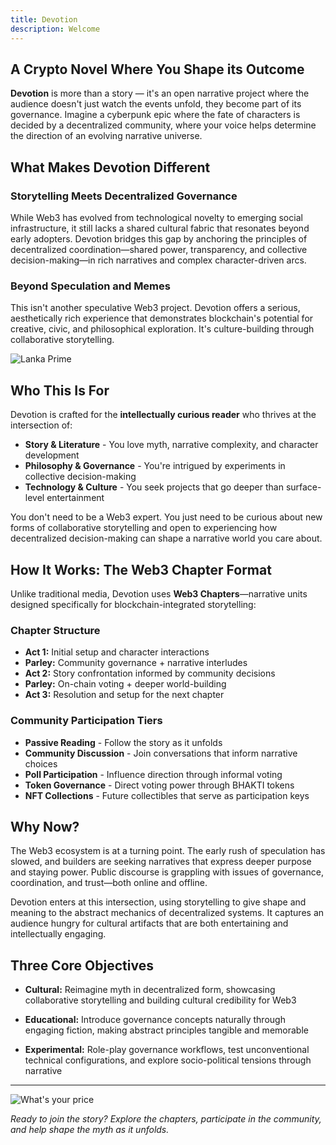 ```yaml
---
title: Devotion
description: Welcome
---
```


## A Crypto Novel Where You Shape its Outcome

**Devotion** is more than a story — it's an open narrative project where the audience doesn't just watch the events unfold, they become part of its governance. Imagine a cyberpunk epic where the fate of characters is decided by a decentralized community, where your voice helps determine the direction of an evolving narrative universe.

## What Makes Devotion Different

### Storytelling Meets Decentralized Governance
While Web3 has evolved from technological novelty to emerging social infrastructure, it still lacks a shared cultural fabric that resonates beyond early adopters. Devotion bridges this gap by anchoring the principles of decentralized coordination—shared power, transparency, and collective decision-making—in rich narratives and complex character-driven arcs.

### Beyond Speculation and Memes
This isn't another speculative Web3 project. Devotion offers a serious, aesthetically rich experience that demonstrates blockchain's potential for creative, civic, and philosophical exploration. It's culture-building through collaborative storytelling.

<Image 
    src="/images/skyline.jpg" 
    alt="Lanka Prime"
    width={2044} 
    height={1908} 
    className="mx-auto"
/>

## Who This Is For

Devotion is crafted for the **intellectually curious reader** who thrives at the intersection of:
- **Story & Literature** - You love myth, narrative complexity, and character development
- **Philosophy & Governance** - You're intrigued by experiments in collective decision-making
- **Technology & Culture** - You seek projects that go deeper than surface-level entertainment

You don't need to be a Web3 expert. You just need to be curious about new forms of collaborative storytelling and open to experiencing how decentralized decision-making can shape a narrative world you care about.

## How It Works: The Web3 Chapter Format

Unlike traditional media, Devotion uses **Web3 Chapters**—narrative units designed specifically for blockchain-integrated storytelling:

### Chapter Structure
- **Act 1:** Initial setup and character interactions
- **Parley:** Community governance + narrative interludes
- **Act 2:** Story confrontation informed by community decisions
- **Parley:** On-chain voting + deeper world-building
- **Act 3:** Resolution and setup for the next chapter

### Community Participation Tiers
- **Passive Reading** - Follow the story as it unfolds  
- **Community Discussion** - Join conversations that inform narrative choices  
- **Poll Participation** - Influence direction through informal voting  
- **Token Governance** - Direct voting power through BHAKTI tokens  
- **NFT Collections** - Future collectibles that serve as participation keys  

## Why Now?

The Web3 ecosystem is at a turning point. The early rush of speculation has slowed, and builders are seeking narratives that express deeper purpose and staying power. Public discourse is grappling with issues of governance, coordination, and trust—both online and offline.

Devotion enters at this intersection, using storytelling to give shape and meaning to the abstract mechanics of decentralized systems. It captures an audience hungry for cultural artifacts that are both entertaining and intellectually engaging.

## Three Core Objectives

- **Cultural:** Reimagine myth in decentralized form, showcasing collaborative storytelling and building cultural credibility for Web3

- **Educational:** Introduce governance concepts naturally through engaging fiction, making abstract principles tangible and memorable

- **Experimental:** Role-play governance workflows, test unconventional technical configurations, and explore socio-political tensions through narrative

---

<Image 
    src="/images/devotion-banner.png" 
    alt="What's your price"
    width={1500} 
    height={500} 
    className="mx-auto"
/>

*Ready to join the story? Explore the chapters, participate in the community, and help shape the myth as it unfolds.*
